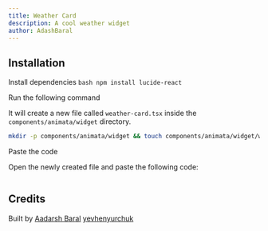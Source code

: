 ```yaml
---
title: Weather Card
description: A cool weather widget
author: AdashBaral
---
```


<ComponentPreview name="widget-weather-card--docs" />

## Installation

<Steps>

<Step>Install dependencies</Step>
```bash npm install lucide-react ```

<Step>Run the following command</Step>

It will create a new file called `weather-card.tsx` inside the `components/animata/widget` directory.

```bash
mkdir -p components/animata/widget && touch components/animata/widget/weather-card.tsx
```

<Step>Paste the code</Step>

Open the newly created file and paste the following code:

```jsx file=<rootDir>/animata/widget/weather-card.tsx

```

</Steps>

## Credits

Built by [Aadarsh Baral](https://github.com/aadarshbaral)
[yevhenyurchuk](https://yevhenyurchuk.com/)
